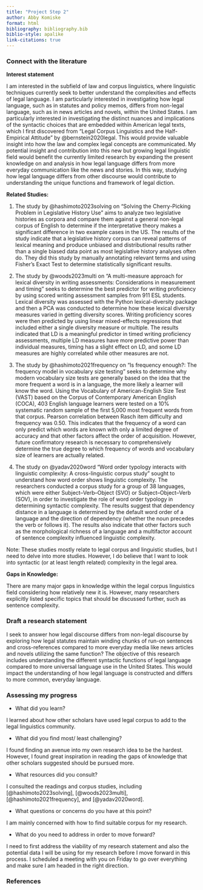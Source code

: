 ```yaml
---
title: "Project Step 2"
author: Abby Komiske
format: html
bibliography: bibliography.bib
biblio-style: apalike
link-citations: true
---
```


### Connect with the literature

**Interest statement**

I am interested in the subfield of law and corpus linguistics, where linguistic techniques currently seek to better understand the complexities and effects of legal language. I am particularly interested in investigating how legal language, such as in statutes and policy memos, differs from non-legal language, such as in news articles and novels, within the United States. I am particularly interested in investigating the distinct nuances and implications of the syntactic choices that are embedded within American legal texts, which I first discovered from "Legal Corpus Linguistics and the Half-Empirical Attitude" by @bernstein2020legal. This would provide valuable insight into how the law and complex legal concepts are communicated. My potential insight and contribution into this new but growing legal linguistic field would benefit the currently limited research by expanding the present knowledge on and analysis in how legal language differs from more everyday communication like the news and stories. In this way, studying how legal language differs from other discourse would contribute to understanding the unique functions and framework of legal diction.

**Related Studies:**

1. The study by @hashimoto2023solving on "Solving the Cherry-Picking Problem in Legislative History Use" aims to analyze two legislative histories as corpora and compare them against a general non-legal corpus of English to determine if the interpretative theory makes a significant difference in two example cases in the US. The results of the study indicate that a legislative history corpus can reveal  patterns of lexical meaning and produce unbiased  and  distributional  results  rather  than  a  single  biased data  point  as  most  legislative  history analyses often do. They did this study by manually annotating relevant terms and using Fisher’s Exact Test to determine statistically significant results.

<!-- Did they describe the data source(s) they used? -->

2. The study by @woods2023multi on "A multi-measure approach for lexical diversity in writing assessments: Considerations in measurement and timing" seeks to determine the best predictor for writing proficiency by using scored writing assessment samples from 911 ESL students. Lexical diversity was assessed with the Python lexical-diversity package and then a PCA was conducted to determine how these lexical diversity measures varied in getting diversity scores. Writing proficiency scores were then predicted by using linear mixed-effects regressions that included either a single diversity measure or multiple. The results indicated that LD is a meaningful predictor in timed writing proficiency assessments, multiple LD measures have more predictive power than individual measures, timing has a slight effect on LD, and some LD measures are highly correlated while other measures are not.

3. The study by @hashimoto2021frequency on "Is frequency enough?: The frequency model in vocabulary size testing" seeks to determine why modern vocabulary size tests are generally based on the idea that the more frequent a word is in a language, the more likely a learner will know the word. Using the Vocabulary of American-English Size Test (VAST) based on the Corpus of Contemporary American English (COCA), 403 English language learners were tested on a 10% systematic random sample of the first 5,000 most frequent words from that corpus. Pearson correlation between Rasch item difficulty and frequency was 0.50. This indicates that the frequency of a word can only predict which words are known with only a limited degree of accuracy and that other factors affect the order of acquisition. However, future confirmatory research is necessary to comprehensively determine the true degree to which frequency of words and vocabulary size of learners are actually related.

4. The study on @yadav2020word "Word order typology interacts with linguistic complexity: A cross-linguistic corpus study" sought to understand how word order shows linguistic complexity. The researchers conducted a corpus study for a group of 38 languages, which were either Subject–Verb–Object (SVO) or Subject–Object–Verb (SOV), in order to investigate the role of word order typology in determining syntactic complexity. The results suggest that dependency distance in a language is determined by the default word order of a language and the direction of dependency (whether the noun precedes the verb or follows it). The results also indicate that other factors such as the morphological richness of a language and a multifactor account of sentence complexity influenced linguistic complexity.

Note: These studies mostly relate to legal corpus and linguistic studies, but I need to delve into more studies. However, I do believe that I want to look into syntactic (or at least length related) complexity in the legal area.

<!--

I can see where you are going here by looking at studies from other fields that use corpus linguistics to explore different angles on language complexity. These are good resources, and you surely will find more as you more forward. My suggestion now, however, is to focus more on the legal side of things to really get a better appreciation for the state of the field and where the "gap" you want to address is.

Once you have a gap a bit more clearly defined, you can then look at other fields to see how they have addressed similar gaps.

-->

**Gaps in Knowledge:**

There are many major gaps in knowledge within the legal corpus linguistics field considering how relatively new it is. However, many researchers explicitly listed specific topics that should be discussed further, such as sentence complexity.

<!--

Sentence complexity can be measured in a variety of ways. This is not a bad thing, it's just important to be clear about what you mean by "sentence complexity" and how you plan to measure it in the context of legal language that you are interested in.

-->


### Draft a research statement

I seek to answer how legal discourse differs from non-legal discourse by exploring how legal statutes maintain winding chunks of run-on sentences and cross-references compared to more everyday media like news articles and novels utilizing the same function? The objective of this research includes understanding the different syntactic functions of legal language compared to more universal language use in the United States. This would impact the understanding of how legal language is constructed and differs to more common, everyday language.

<!--

I think, but I could be off, that you might want to find semi-technical/ political/ policy language to serve as the point of comparision. As these types of genres are similar to legal language in some ways, but also directed to more public audiences. This angle may serve to hightlight better the differences between similar domains (topics) and the language used to discuss them in certain contexts (legal or otherwise).

-->

### Assessing my progress

- What did you learn?

I learned about how other scholars have used legal corpus to add to the legal linguistics community.

<!-- This is good. Keep working at building more supporting literature to help you refine your research statment and aims. -->

- What did you find most/ least challenging?

I found finding an avenue into my own research idea to be the hardest. However, I found great inspiration in reading the gaps of knowledge that other scholars suggested should be pursued more.

<!--

That's great. You should document what other authors have suggested as gaps in the literature. This will help you to build a case for your own research.

-->


- What resources did you consult?

I consulted the readings and corpus studies, including [@hashimoto2023solving], [@woods2023multi], [@hashimoto2021frequency], and [@yadav2020word].

<!-- Excellent -->

- What questions or concerns do you have at this point?

I am mainly concerned with how to find suitable corpus for my research.

<!--

This is a key consideration. Many well-founded studies have been derailed by the lack of suitable data. Pay attention to other studies in the corpus linguistics/ legal linguistics field to see how they have addressed this issue. Keep a list of potential data sources and see how accessible they are.

-->

- What do you need to address in order to move forward?

I need to first address the viability of my research statement and also the potential data I will be using for my research before I move forward in this process. I scheduled a meeting with you on Friday to go over everything and make sure I am headed in the right direction.

<!--

Great. Let's talk. You are on the right track, and I fully expect that the research statement will evolve as you continue to read and think about the topic. I did not expect you (or anyone) to have a fully formed research statement at this point. But the act of putting your ideas together at this point will help you identify where you need to go next.

-->


### References

